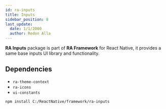 ```yaml
---
id: ra-inputs
title: Inputs
sidebar_position: 8
last_update:
  date: 1/1/2000
  author: Redon Alla
---
```


**RA Inputs** package is part of **RA Framework** for React Native, it provides a same base inputs UI library and functionality.

## Dependencies
- `ra-theme-context`
- `ra-icons`
- `ui-constants`


<Installation title="RA Inputs" />

```bash npm2yarn
npm install C:/ReactNative/framework/ra-inputs
```


<DocCardList />